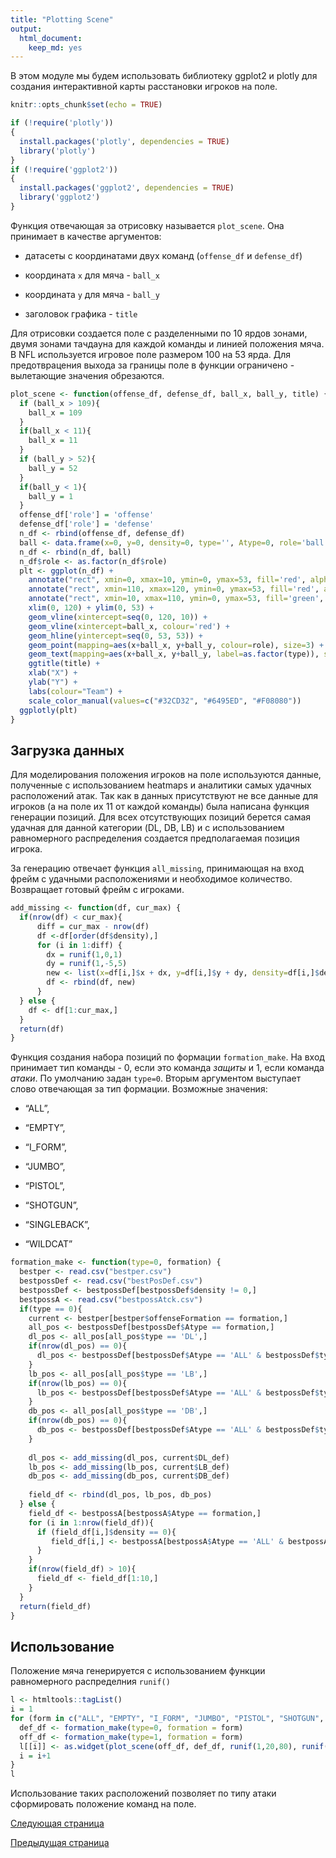 ```yaml
---
title: "Plotting Scene"
output: 
  html_document: 
    keep_md: yes
---
```


В этом модуле мы будем использовать библиотеку ggplot2 и plotly для создания интерактивной карты расстановки игроков на поле.

```r
knitr::opts_chunk$set(echo = TRUE)

if (!require('plotly'))
{
  install.packages('plotly', dependencies = TRUE)
  library('plotly')
}
if (!require('ggplot2'))
{
  install.packages('ggplot2', dependencies = TRUE)
  library('ggplot2')
}
```

Функция отвечающая за отрисовку называется `plot_scene`. 
Она принимает в качестве аргументов:

- датасеты с координатами двух команд (`offense_df` и `defense_df`)

- координата `x` для мяча - `ball_x` 

- координата `y` для мяча - `ball_y`

- заголовок графика - `title`

Для отрисовки создается поле с разделенными по 10 ярдов зонами, двумя зонами тачдауна для каждой команды и линией положения мяча. В NFL используется игровое поле размером 100 на 53 ярда. Для предотврацения выхода за границы поле в функции ограничено - вылетающие значения обрезаются.

```r
plot_scene <- function(offense_df, defense_df, ball_x, ball_y, title) {
  if (ball_x > 109){
    ball_x = 109
  }
  if(ball_x < 11){
    ball_x = 11
  }
  if (ball_y > 52){
    ball_y = 52
  }
  if(ball_y < 1){
    ball_y = 1
  }
  offense_df['role'] = 'offense'
  defense_df['role'] = 'defense'
  n_df <- rbind(offense_df, defense_df)
  ball <- data.frame(x=0, y=0, density=0, type='', Atype=0, role='ball')
  n_df <- rbind(n_df, ball)
  n_df$role <- as.factor(n_df$role)
  plt <- ggplot(n_df) + 
    annotate("rect", xmin=0, xmax=10, ymin=0, ymax=53, fill='red', alpha=.2) + 
    annotate("rect", xmin=110, xmax=120, ymin=0, ymax=53, fill='red', alpha=.2) + 
    annotate("rect", xmin=10, xmax=110, ymin=0, ymax=53, fill='green', alpha=.2) + 
    xlim(0, 120) + ylim(0, 53) + 
    geom_vline(xintercept=seq(0, 120, 10)) + 
    geom_vline(xintercept=ball_x, colour='red') +
    geom_hline(yintercept=seq(0, 53, 53)) + 
    geom_point(mapping=aes(x+ball_x, y+ball_y, colour=role), size=3) + 
    geom_text(mapping=aes(x+ball_x, y+ball_y, label=as.factor(type)), size=2.5) +
    ggtitle(title) +
    xlab("X") +
    ylab("Y") +
    labs(colour="Team") +
    scale_color_manual(values=c("#32CD32", "#6495ED", "#F08080"))
  ggplotly(plt)
}
```

## Загрузка данных

Для моделирования положения игроков на поле используются данные, полученные с использованием heatmaps и аналитики самых удачных расположений атак. Так как в данных присутствуют не все данные для игроков (а на поле их 11 от каждой команды) была написана функция генерации позиций. Для всех отсутствующих позиций берется самая удачная для данной категории (DL, DB, LB) и с использованием равномерного распределения создается предполагаемая позиция игрока.

За генерацию отвечает функция `all_missing`, принимающая на вход фрейм с удачными расположениями и необходимое количество. Возвращает готовый фрейм с игроками.

```r
add_missing <- function(df, cur_max) {
  if(nrow(df) < cur_max){
      diff = cur_max - nrow(df)
      df <-df[order(df$density),]
      for (i in 1:diff) {
        dx = runif(1,0,1)
        dy = runif(1,-5,5)
        new <- list(x=df[i,]$x + dx, y=df[i,]$y + dy, density=df[i,]$density, type=df[i,]$type, Atype=df[i,]$Atype)
        df <- rbind(df, new)
      }
  } else {
    df <- df[1:cur_max,]
  }
  return(df)
}
```

Функция создания набора позиций по формации `formation_make`. На вход принимает тип команды - 0, если это команда *защиты* и 1, если команда *атаки*. По умолчанию задан `type=0`. Вторым аргументом выступает слово отвечающая за тип формации. Возможные значения:

- "ALL",

- "EMPTY", 

- "I_FORM", 

- "JUMBO", 

- "PISTOL", 

- "SHOTGUN", 

- "SINGLEBACK", 

- "WILDCAT"

```r
formation_make <- function(type=0, formation) {
  bestper <- read.csv("bestper.csv")
  bestpossDef <- read.csv("bestPosDef.csv")
  bestpossDef <- bestpossDef[bestpossDef$density != 0,]
  bestpossA <- read.csv("bestpossAtck.csv")
  if(type == 0){
    current <- bestper[bestper$offenseFormation == formation,]
    all_pos <- bestpossDef[bestpossDef$Atype == formation,]
    dl_pos <- all_pos[all_pos$type == 'DL',]
    if(nrow(dl_pos) == 0){
      dl_pos <- bestpossDef[bestpossDef$Atype == 'ALL' & bestpossDef$type == 'DL',]
    }
    lb_pos <- all_pos[all_pos$type == 'LB',]
    if(nrow(lb_pos) == 0){
      lb_pos <- bestpossDef[bestpossDef$Atype == 'ALL' & bestpossDef$type == 'LB',]
    }
    db_pos <- all_pos[all_pos$type == 'DB',]
    if(nrow(db_pos) == 0){
      db_pos <- bestpossDef[bestpossDef$Atype == 'ALL' & bestpossDef$type == 'DB',]
    }
    
    dl_pos <- add_missing(dl_pos, current$DL_def)
    lb_pos <- add_missing(lb_pos, current$LB_def)
    db_pos <- add_missing(db_pos, current$DB_def)
    
    field_df <- rbind(dl_pos, lb_pos, db_pos)
  } else {
    field_df <- bestpossA[bestpossA$Atype == formation,]
    for (i in 1:nrow(field_df)){
      if (field_df[i,]$density == 0){
         field_df[i,] <- bestpossA[bestpossA$Atype == 'ALL' & bestpossA$type == field_df[i,]$type,]
      }
    }
    if(nrow(field_df) > 10){
      field_df <- field_df[1:10,]
    }
  }
  return(field_df)
}
```

## Использование

Положение мяча генерируется с использованием функции равномерного распределния `runif()`

```r
l <- htmltools::tagList()
i = 1
for (form in c("ALL", "EMPTY", "I_FORM", "JUMBO", "PISTOL", "SHOTGUN", "SINGLEBACK", "WILDCAT")) {
  def_df <- formation_make(type=0, formation = form)
  off_df <- formation_make(type=1, formation = form)
  l[[i]] <- as.widget(plot_scene(off_df, def_df, runif(1,20,80), runif(1, 20, 33), paste("Моделирование игры NFL -", form)))
  i = i+1
}
l
```

Использование таких расположений позволяет по типу атаки сформировать положение команд на поле.

</p><a href="Plot-and-BMI-analysis.html">Следующая страница<a>

<p></p>

<a href="heatmapping.html">Предыдущая страница<a>

<p></p><p>
